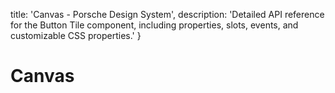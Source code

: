 
  title: 'Canvas - Porsche Design System',
  description: 'Detailed API reference for the Button Tile component, including properties, slots, events, and customizable CSS properties.'
}

# Canvas <ComponentStatus tagName="p-canvas"></ComponentStatus>

<ComponentApi tagName="p-canvas" />